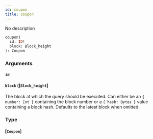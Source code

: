 ```yaml
---
id: coupon
title: coupon
---
```


No description

```graphql
coupon(
  id: ID!
  block: Block_height
): Coupon

```

### Arguments

#### `id` 

#### `block` ([`Block_height`]

The block at which the query should be executed. Can either be an `{ number: Int }` containing the block number or a `{ hash: Bytes }` value containing a block hash. Defaults to the latest block when omitted.

### Type

#### [`Coupon`]
